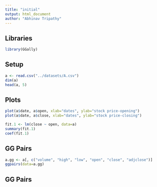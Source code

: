 ```yaml
---
title: "initial"
output: html_document
author: "Abhinav Tripathy"
---
```


## Libraries

```r
library(GGally)
```


## Setup
```r
a <- read.csv("../datasets/A.csv")
dim(a)
head(a, 5)
```

## Plots


```r
plot(a$date, a$open, xlab="dates", ylab="stock price-opening")
plot(a$date, a$close, xlab="dates", ylab="stock price-closing")

```



```r
fit.1 <- lm(close ~ open, data=a) 
summary(fit.1)
coef(fit.1)
```

## GG Pairs
```r

a.gg <- a[, c("volume", "high", "low", "open", "close", "adjclose")]
ggpairs(data=a.gg)
```

## GG Pairs
```r

```